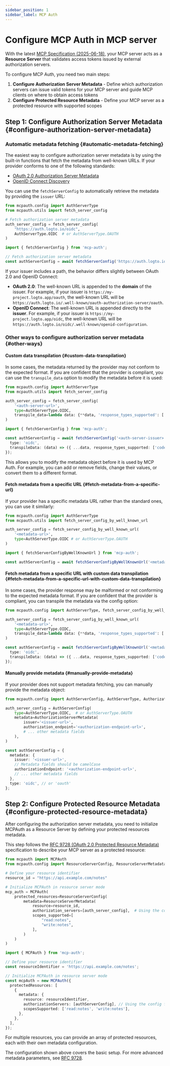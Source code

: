 ```yaml
---
sidebar_position: 1
sidebar_label: MCP Auth
---
```



# Configure MCP Auth in MCP server

With the latest [MCP Specification (2025-06-18)](https://modelcontextprotocol.io/specification/2025-06-18), your MCP server acts as a **Resource Server** that validates access tokens issued by external authorization servers.

To configure MCP Auth, you need two main steps:
1. **Configure Authorization Server Metadata** - Define which authorization servers can issue valid tokens for your MCP server and guide MCP clients on where to obtain access tokens
2. **Configure Protected Resource Metadata** - Define your MCP server as a protected resource with supported scopes

## Step 1: Configure Authorization Server Metadata \{#configure-authorization-server-metadata}

### Automatic metadata fetching \{#automatic-metadata-fetching}

The easiest way to configure authorization server metadata is by using the built-in functions that fetch the metadata from well-known URLs. If your provider conforms to one of the following standards:

- [OAuth 2.0 Authorization Server Metadata](https://datatracker.ietf.org/doc/html/rfc8414)
- [OpenID Connect Discovery](https://openid.net/specs/openid-connect-discovery-1_0.html)

You can use the `fetchServerConfig` to automatically retrieve the metadata by providing the `issuer` URL:

<Tabs groupId="sdk">
<TabItem value="python" label="Python">

```python
from mcpauth.config import AuthServerType
from mcpauth.utils import fetch_server_config

# Fetch authorization server metadata
auth_server_config = fetch_server_config(
    "https://auth.logto.io/oidc",
    AuthServerType.OIDC  # or AuthServerType.OAUTH
)
```

</TabItem>
<TabItem value="node" label="Node.js">

```ts
import { fetchServerConfig } from 'mcp-auth';

// Fetch authorization server metadata
const authServerConfig = await fetchServerConfig('https://auth.logto.io/oidc', { type: 'oidc' }); // or 'oauth'
```

</TabItem>
</Tabs>

If your issuer includes a path, the behavior differs slightly between OAuth 2.0 and OpenID Connect:

- **OAuth 2.0**: The well-known URL is appended to the **domain** of the issuer. For example, if your issuer is `https://my-project.logto.app/oauth`, the well-known URL will be `https://auth.logto.io/.well-known/oauth-authorization-server/oauth`.
- **OpenID Connect**: The well-known URL is appended directly to the **issuer**. For example, if your issuer is `https://my-project.logto.app/oidc`, the well-known URL will be `https://auth.logto.io/oidc/.well-known/openid-configuration`.

### Other ways to configure authorization server metadata \{#other-ways}

#### Custom data transpilation \{#custom-data-transpilation}

In some cases, the metadata returned by the provider may not conform to the expected format. If you are confident that the provider is compliant, you can use the `transpile_data` option to modify the metadata before it is used:

<Tabs groupId="sdk">
<TabItem value="python" label="Python">

```python
from mcpauth.config import AuthServerType
from mcpauth.utils import fetch_server_config

auth_server_config = fetch_server_config(
    '<auth-server-url>',
    type=AuthServerType.OIDC,
    transpile_data=lambda data: {**data, 'response_types_supported': ['code']} # [!code highlight]
)
```

</TabItem>
<TabItem value="node" label="Node.js">

```ts
import { fetchServerConfig } from 'mcp-auth';

const authServerConfig = await fetchServerConfig('<auth-server-issuer>', {
  type: 'oidc',
  transpileData: (data) => ({ ...data, response_types_supported: ['code'] }), // [!code highlight]
});
```

</TabItem>
</Tabs>

This allows you to modify the metadata object before it is used by MCP Auth. For example, you can add or remove fields, change their values, or convert them to a different format.

#### Fetch metadata from a specific URL \{#fetch-metadata-from-a-specific-url}

If your provider has a specific metadata URL rather than the standard ones, you can use it similarly:

<Tabs groupId="sdk">
<TabItem value="python" label="Python">

```python
from mcpauth.config import AuthServerType
from mcpauth.utils import fetch_server_config_by_well_known_url

auth_server_config = fetch_server_config_by_well_known_url(
    '<metadata-url>',
    type=AuthServerType.OIDC # or AuthServerType.OAUTH
)
```

</TabItem>
<TabItem value="node" label="Node.js">

```ts
import { fetchServerConfigByWellKnownUrl } from 'mcp-auth';

const authServerConfig = await fetchServerConfigByWellKnownUrl('<metadata-url>', { type: 'oidc' }); // or 'oauth'
```

</TabItem>
</Tabs>

#### Fetch metadata from a specific URL with custom data transpilation \{#fetch-metadata-from-a-specific-url-with-custom-data-transpilation}

In some cases, the provider response may be malformed or not conforming to the expected metadata format. If you are confident that the provider is compliant, you can transpile the metadata via the config option:

<Tabs groupId="sdk">
<TabItem value="python" label="Python">

```python
from mcpauth.config import AuthServerType, fetch_server_config_by_well_known_url

auth_server_config = fetch_server_config_by_well_known_url(
    '<metadata-url>',
    type=AuthServerType.OIDC,
    transpile_data=lambda data: {**data, 'response_types_supported': ['code']} # [!code highlight]
)
```

</TabItem>
<TabItem value="node" label="Node.js">

```ts
const authServerConfig = await fetchServerConfigByWellKnownUrl('<metadata-url>', {
  type: 'oidc',
  transpileData: (data) => ({ ...data, response_types_supported: ['code'] }), // [!code highlight]
});
```

</TabItem>
</Tabs>

#### Manually provide metadata \{#manually-provide-metadata}

If your provider does not support metadata fetching, you can manually provide the metadata object:

<Tabs groupId="sdk">
<TabItem value="python" label="Python">

```python
from mcpauth.config import AuthServerConfig, AuthServerType, AuthorizationServerMetadata

auth_server_config = AuthServerConfig(
    type=AuthServerType.OIDC,  # or AuthServerType.OAUTH
    metadata=AuthorizationServerMetadata(
        issuer='<issuer-url>',
        authorization_endpoint='<authorization-endpoint-url>',
        # ... other metadata fields
    ),
)
```

</TabItem>
<TabItem value="node" label="Node.js">

```ts
const authServerConfig = {
  metadata: {
    issuer: '<issuer-url>',
    // Metadata fields should be camelCase
    authorizationEndpoint: '<authorization-endpoint-url>',
    // ... other metadata fields
  },
  type: 'oidc', // or 'oauth'
};
```

</TabItem>
</Tabs>

## Step 2: Configure Protected Resource Metadata \{#configure-protected-resource-metadata}

After configuring the authorization server metadata, you need to initialize MCPAuth as a Resource Server by defining your protected resources metadata.

This step follows the [RFC 9728 (OAuth 2.0 Protected Resource Metadata)](https://datatracker.ietf.org/doc/html/rfc9728) specification to describe your MCP server as a protected resource:

<Tabs groupId="sdk">
<TabItem value="python" label="Python">

```python
from mcpauth import MCPAuth
from mcpauth.config import ResourceServerConfig, ResourceServerMetadata

# Define your resource identifier
resource_id = "https://api.example.com/notes"

# Initialize MCPAuth in resource server mode
mcp_auth = MCPAuth(
    protected_resources=ResourceServerConfig(
        metadata=ResourceServerMetadata(
            resource=resource_id,
            authorization_servers=[auth_server_config],  # Using the config from Step 1
            scopes_supported=[
                "read:notes",
                "write:notes",
            ],
        )
    )
)
```

</TabItem>
<TabItem value="node" label="Node.js">

```ts
import { MCPAuth } from 'mcp-auth';

// Define your resource identifier
const resourceIdentifier = 'https://api.example.com/notes';

// Initialize MCPAuth in resource server mode
const mcpAuth = new MCPAuth({
  protectedResources: [
    {
      metadata: {
        resource: resourceIdentifier,
        authorizationServers: [authServerConfig], // Using the config from Step 1
        scopesSupported: ['read:notes', 'write:notes'],
      },
    },
  ],
});
```

</TabItem>
</Tabs>

For multiple resources, you can provide an array of protected resources, each with their own metadata configuration.

The configuration shown above covers the basic setup. For more advanced metadata parameters, see [RFC 9728](https://datatracker.ietf.org/doc/html/rfc9728#name-protected-resource-metadata).
